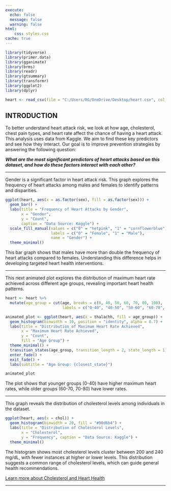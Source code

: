 ```yaml
---
execute: 
  echo: false
  message: false
  warning: false
html:
    css: styles.css
cache: true
---
```



```r
library(tidyverse)
library(primer.data)
library(gganimate)
library(brms)
library(readr)
library(gtsummary)
library(transformr)
library(ggplot2)
library(dplyr)
```

```r
heart <- read_csv(file = "C:/Users/RG/OneDrive/Desktop/heart.csv", col_names = TRUE, show_col_types = FALSE)
```
## INTRODUCTION
To better understand heart attack risk, we look at how age, cholesterol, chest pain types, and heart rate affect the chance of having a heart attack. This analysis uses data from Kaggle. We aim to find these key predictors and see how they interact. Our goal is to improve prevention strategies by answering the following question:

***What are the most significant predictors of heart attacks based on this dataset, and how do these factors interact with each other?***

---------

Gender is a significant factor in heart attack risk. This graph explores the frequency of heart attacks among males and females to identify patterns and disparities.
```r
ggplot(heart, aes(x = as.factor(sex), fill = as.factor(sex))) +
  geom_bar() +
  labs(title = "Frequency of Heart Attacks by Gender",
       x = "Gender",
       y = "Count",
       caption = "Data Source: Kaggle") +
  scale_fill_manual(values = c("0" = "hotpink", "1" = "cornflowerblue"),
                    labels = c("0" = "Female", "1" = "Male"),
                    name = "Gender") +
  theme_minimal()
```

This bar graph shows that  males have more than double the frequency of heart attacks compared to females. Understanding this difference helps in developing targeted heart health interventions.

----------------


This next animated plot explores the distribution of maximum heart rate achieved across different age groups, revealing important heart health patterns.
```r
heart <- heart %>%
  mutate(age_group = cut(age, breaks = c(0, 40, 50, 60, 70, 80, 100), 
                         labels = c("0-40", "40-50", "50-60", "60-70", "70-80", "80+")))

animated_plot <- ggplot(heart, aes(x = thalachh, fill = age_group)) +
  geom_histogram(binwidth = 10, position = "identity", alpha = 0.7) +
  labs(title = "Distribution of Maximum Heart Rate Achieved",
       x = "Maximum Heart Rate Achieved",
       y = "Count",
       fill = "Age Group") +
  theme_minimal() +
  transition_states(age_group, transition_length = 2, state_length = 1) +
  enter_fade() +
  exit_fade() +
  labs(subtitle = "Age Group: {closest_state}")

animated_plot
```
The plot shows that younger groups (0-40) have higher maximum heart rates, while older groups (60-70, 70-80) have lower rates.

---------

This graph reveals the distribution of cholesterol levels among individuals in the dataset.
```r
ggplot(heart, aes(x = chol)) +
  geom_histogram(binwidth = 20, fill = "#90d6b4") +
  labs(title = "Distribution of Cholesterol Levels",
       x = "Cholesterol",
       y = "Frequency", caption = "Data Source: Kaggle") +
  theme_minimal()
```

The histogram shows most cholesterol levels cluster between 200 and 240 mg/dL, with fewer instances at higher or lower levels. This distribution suggests a common range of cholesterol levels, which can guide general health recommendations.



[Learn more about Cholesterol and Heart Health](https://www.heart.org/en/health-topics/cholesterol/about-cholesterol#:~:text=Cholesterol%20circulates%20in%20the%20blood,you%20can%20know%20your%20levels.)

--------
